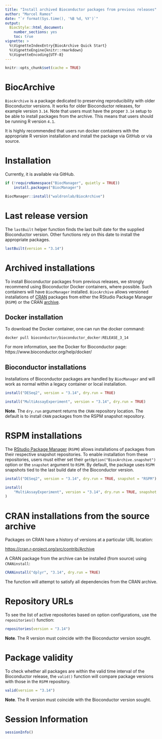 ```yaml
---
title: "Install archived Bioconductor packages from previous releases"
author: "Marcel Ramos"
date: "`r format(Sys.time(), '%B %d, %Y')`"
output:
  BiocStyle::html_document:
    number_sections: yes
    toc: true
vignette: >
  %\VignetteIndexEntry{BiocArchive Quick Start}
  %\VignetteEngine{knitr::rmarkdown}
  %\VignetteEncoding{UTF-8}
---
```


```r
knitr::opts_chunk$set(cache = TRUE)
```

# BiocArchive

`BiocArchive` is a package dedicated to preserving reproducibility with older
Bioconductor versions. It works for older Bioconductor releases, for example
version `3.14`. Note that users must have the proper `3.14` setup to be able
to install packages from the archive. This means that users should be running
R version `4.1`.

It is highly recommended that users run docker containers with the appropriate
R version installation and install the package via GitHub or via source.

# Installation

Currently, it is available via GitHub. 

```r
if (!requireNamespace("BiocManager", quietly = TRUE))
    install.packages("BiocManager")

BiocManager::install("waldronlab/BiocArchive")
```

# Last release version

The `lastBuilt` helper function finds the last built date for the supplied
Bioconductor version. Other functions rely on this date to install the
appropriate packages.

```r
lastBuilt(version = "3.14")
```

# Archived installations

To install Bioconductor packages from previous releases, we strongly recommend
using Bioconductor Docker containers, where possible. Such containers will have 
`BiocManager` installed. `BiocArchive` allows versioned installations of
[CRAN](https://cran.r-project.org/) packages from either the RStudio Package
Manager (`RSPM`) or the CRAN
[archive](https://cran.r-project.org/src/contrib/Archive/).

## Docker installation

To download the Docker container, one can run the docker command: 

```
docker pull bioconductor/bioconductor_docker:RELEASE_3_14
```

For more information, see the Docker for Bioconductor page: 
https://www.bioconductor.org/help/docker/

## Bioconductor installations

Installations of Bioconductor packages are handled by `BiocManager` and will
work as normal within a legacy container or local installation. 

```r
install("DESeq2", version = "3.14", dry.run = TRUE)

install("MultiAssayExperiment", version = "3.14", dry.run = TRUE)
```

__Note__. The `dry.run` argument returns the `CRAN` repository location. The
default is to install `CRAN` packages from the RSPM snapshot repository.

# RSPM installations

The [RStudio Package Manager](https://packagemanager.rstudio.com/client/)
(`RSPM`) allows installations of packages from their respective snapshot
repositories. To enable installation from these repositories, users must either
set their `getOption("BiocArchive.snapshot")` option or the `snapshot` argument
to `RSPM`. By default, the package uses `RSPM` snapshots tied
to the last build date of the Bioconductor version.

```r
install("DESeq2", version = "3.14", dry.run = TRUE, snapshot = "RSPM")

install(
    "MultiAssayExperiment", version = "3.14", dry.run = TRUE, snapshot = "RSPM"
)
```


# CRAN installations from the source archive

Packages on CRAN have a history of versions at a particular URL location:

<https://cran.r-project.org/src/contrib/Archive>

A CRAN package from the archive can be installed (from source) using
`CRANinstall`:

```r
CRANinstall("dplyr", "3.14", dry.run = TRUE)
```

The function will attempt to satisfy all dependencies from the CRAN archive.

# Repository URLs

To see the list of active repositories based on option configurations,
use the `repositories()` function:

```r
repositories(version = "3.14")
```

__Note__. The R version must coincide with the Bioconductor version sought.

# Package validity

To check whether all packages are within the valid time interval of the
Bioconductor release, the `valid()` function will compare package versions
with those in the `RSPM` repository.

```r
valid(version = "3.14")
```

__Note__. The R version must coincide with the Bioconductor version sought.

# Session Information

```r
sessionInfo()
```


